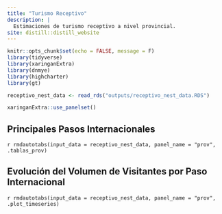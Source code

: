 ```yaml
---
title: "Turismo Receptivo"
description: |
  Estimaciones de turismo receptivo a nivel provincial. 
site: distill::distill_website
---
```


```r
knitr::opts_chunk$set(echo = FALSE, message = F)
library(tidyverse)
library(xaringanExtra)
library(dnmye)
library(highcharter)
library(gt)
```

```r

receptivo_nest_data <- read_rds("outputs/receptivo_nest_data.RDS")
```


```r
xaringanExtra::use_panelset()
```

## Principales Pasos Internacionales
`r rmdautotabs(input_data = receptivo_nest_data, panel_name = "prov", .tablas_prov)`

## Evolución del Volumen de Visitantes por Paso Internacional
`r rmdautotabs(input_data = receptivo_nest_data, panel_name = "prov", .plot_timeseries)`
